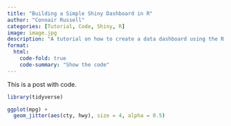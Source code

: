 ```yaml
---
title: "Building a Simple Shiny Dashboard in R"
author: "Connair Russell"
categories: [Tutorial, Code, Shiny, R]
image: image.jpg
description: "A tutorial on how to create a data dashboard using the R package *shinydashboard*"
format:
  html:
    code-fold: true
    code-summary: "Show the code"
---
```


This is a post with code.


```r
library(tidyverse)

ggplot(mpg) +
  geom_jitter(aes(cty, hwy), size = 4, alpha = 0.5) 
```

